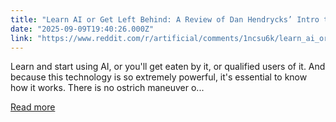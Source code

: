 ```yaml
---
title: "Learn AI or Get Left Behind: A Review of Dan Hendrycks’ Intro to AI Safety"
date: "2025-09-09T19:40:26.000Z"
link: "https://www.reddit.com/r/artificial/comments/1ncsu6k/learn_ai_or_get_left_behind_a_review_of_dan/"
---
```


Learn and start using AI, or you'll get eaten by it, or qualified users of it. And because this technology is so extremely powerful, it's essential to know how it works. There is no ostrich maneuver o...

[Read more](https://www.reddit.com/r/artificial/comments/1ncsu6k/learn_ai_or_get_left_behind_a_review_of_dan/)
